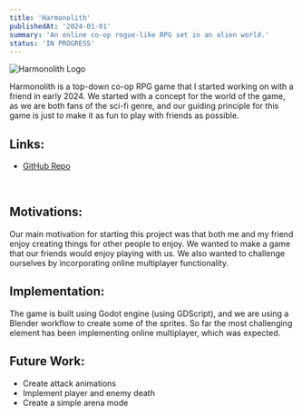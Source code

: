```yaml
---
title: 'Harmonolith'
publishedAt: '2024-01-01'
summary: 'An online co-op rogue-like RPG set in an alien world.'
status: 'IN PROGRESS'
---
```

<div className="flex justify-center space-x-4 my-8">
    <img
        alt="Harmonolith Logo"
        src="/images/harmonolith.png"
        style={{
            height: "20%",
            maxWidth: "250px",
            filter: "drop-shadow(0px 0px 8px white)"
        }}
    />
</div>

Harmonolith is a top-down co-op RPG game that I started working on with a friend in early 2024. We started with a concept for the world of the game, as we are both fans of the sci-fi genre, and our guiding principle for this game is just to make it as fun to play with friends as possible.

## Links:
<div>
    <ul id={"list"}>
        <li>
            <a href={"https://github.com/MaxHuber888/Harmonolith"} className="dark:hover:text-neutral-400">GitHub
                Repo</a>
        </li>
    </ul>
    <br/>
</div>

## Motivations:
Our main motivation for starting this project was that both me and my friend enjoy creating things for other people to enjoy. We wanted to make a game that our friends would enjoy playing with us. We also wanted to challenge ourselves by incorporating online multiplayer functionality.

## Implementation:
The game is built using Godot engine (using GDScript), and we are using a Blender workflow to create some of the sprites. So far the most challenging element has been implementing online multiplayer, which was expected.

## Future Work:
- Create attack animations
- Implement player and enemy death
- Create a simple arena mode

